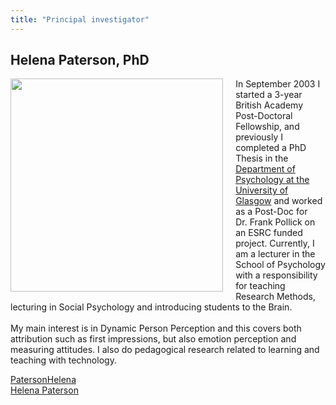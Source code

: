 ```yaml
---
title: "Principal investigator"
---
```


## Helena Paterson, PhD

<img src="images/HP.jpg" style="width:90mm; margin-right: 20px" align="left">

In September 2003 I started a 3-year British Academy Post-Doctoral Fellowship, and previously I completed a PhD Thesis in the [Department of Psychology at the University of Glasgow](https://www.gla.ac.uk/schools/psychology/) and worked as a Post-Doc for Dr. Frank Pollick on an ESRC funded project. Currently, I am a lecturer in the School of Psychology with a responsibility for teaching Research Methods, lecturing in Social Psychology and introducing students to the Brain. 
<br>
<br>
My main interest is in Dynamic Person Perception and this covers both attribution such as first impressions, but also emotion perception and measuring attitudes. I also do pedagogical research related to learning and teaching with technology. 

<i class="fa fa-twitter fa-lg"></i> [PatersonHelena](https://twitter.com/patersonhelena?lang=en)
<br>
<i class="fa fa-envelope"></i> <a href="mailto:helena.paterson@glasgow.ac.uk">Helena Paterson</a>

